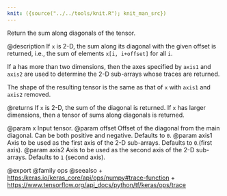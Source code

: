 ```yaml
---
knit: ({source("../../tools/knit.R"); knit_man_src})
---
```

Return the sum along diagonals of the tensor.

@description
If `x` is 2-D, the sum along its diagonal with the given offset is
returned, i.e., the sum of elements `x[i, i+offset]` for all `i`.

If a has more than two dimensions, then the axes specified by `axis1`
and `axis2` are used to determine the 2-D sub-arrays whose traces are
returned.

The shape of the resulting tensor is the same as that of `x` with `axis1`
and `axis2` removed.

@returns
If `x` is 2-D, the sum of the diagonal is returned. If `x` has
larger dimensions, then a tensor of sums along diagonals is
returned.

@param x Input tensor.
@param offset Offset of the diagonal from the main diagonal. Can be
    both positive and negative. Defaults to `0`.
@param axis1 Axis to be used as the first axis of the 2-D sub-arrays.
    Defaults to `0`.(first axis).
@param axis2 Axis to be used as the second axis of the 2-D sub-arrays.
    Defaults to `1` (second axis).

@export
@family ops
@seealso
+ <https:/keras.io/keras_core/api/ops/numpy#trace-function>
+ <https://www.tensorflow.org/api_docs/python/tf/keras/ops/trace>
